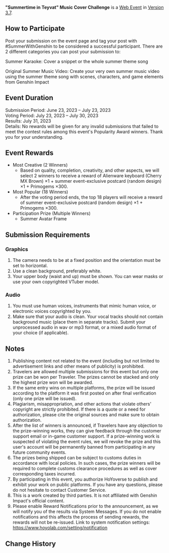 {{Event
|name              = "Summertime in Teyvat" Music Cover Challenge
|image             = Summertime in Teyvat Music Cover Challenge.png
|type              = Web
|group             = Submission
|time_known        = yes
|time_start        = 2023-06-23 12:00:00
|time_start_offset = GMT+8
|time_end          = 2023-07-23 23:59:59
|time_end_offset   = GMT+8
|link              = https://www.hoyolab.com/contribution/272
}}
{{Description|Hello Travelers~<br>With the radiant glow of sunlight and the sea breeze caressing your face, summer has arrived in Teyvat! Let's use music to create unforgettable summer memories together!<br>Interested in taking part? No problem! Choose a snippet or the whole fanmade summer theme song and create a cover with your unique voice and performance! You may also create your very own summer music video with scenes, characters, and game elements from Genshin Impact. Unleash your imagination and let the vibrant colors of summer bloom!<br>Winners will have a chance to obtain an Alienware keyboard and Primogems. In addition, winning works will also be displayed on our official HoYoLAB account!<br>https://open.spotify.com/album/0tYN296rSYlJBaB5VRQhfA
}}
'''"Summertime in Teyvat" Music Cover Challenge''' is a [[Web Event]] in [[Version 3.7]].

==How to Participate==
Post your submission on the event page and tag your post with #SummerWithGenshin to be considered a successful participant. There are 2 different categories you can post your submission to:

Summer Karaoke: Cover a snippet or the whole summer theme song

Original Summer Music Video: Create your very own summer music video using the summer theme song with scenes, characters, and game elements from Genshin Impact

==Event Duration==
Submission Period: June 23, 2023 – July 23, 2023<br>
Voting Period: July 23, 2023 – July 30, 2023<br>
Results: July 31, 2023<br>
Details: No rewards will be given for any invalid submissions that failed to meet the contest rules among this event's Popularity Award winners. Thank you for your understanding.

==Event Rewards==
* Most Creative (2 Winners)
** Based on quality, completion, creativity, and other aspects, we will select 2 winners to receive a reward of Alienware keyboard (Cherry MX Brown) ×1 + summer event-exclusive postcard (random design) ×1 + Primogems ×300.
* Most Popular (18 Winners)
** After the voting period ends, the top 18 players will receive a reward of summer event-exclusive postcard (random design) ×1 + Primogems ×300.
* Participation Prize (Multiple Winners)
** Summer Avatar Frame

==Submission Requirements==
===Graphics===
# The camera needs to be at a fixed position and the orientation must be set to horizontal.
# Use a clean background, preferably white.
# Your upper body (waist and up) must be shown. You can wear masks or use your own copyrighted VTuber model.

===Audio===
# You must use human voices, instruments that mimic human voice, or electronic voices copyrighted by you.
# Make sure that your audio is clean. Your vocal tracks should not contain background music (place them in separate tracks). Submit your unprocessed audio in wav or mp3 format, or a mixed audio format of your choice (if applicable).

==Notes==
# Publishing content not related to the event (including but not limited to advertisement links and other means of publicity) is prohibited.
# Travelers are allowed multiple submissions for this event but only one prize can be won per Traveler. The prizes cannot be stacked and only the highest prize won will be awarded.
# If the same entry wins on multiple platforms, the prize will be issued according to the platform it was first posted on after final verification (only one prize will be issued).
# Plagiarism, misappropriation, and other actions that violate others' copyright are strictly prohibited. If there is a quote or a need for authorization, please cite the original sources and make sure to obtain authorization.
# After the list of winners is announced, if Travelers have any objection to the prize-winning works, they can give feedback through the customer support email or in-game customer support. If a prize-winning work is suspected of violating the event rules, we will revoke the prize and this user's account will be permanently banned from participating in any future community events.
# The prizes being shipped can be subject to customs duties in accordance with local policies. In such cases, the prize winners will be required to complete customs clearance procedures as well as cover corresponding taxes incurred.
# By participating in this event, you authorize HoYoverse to publish and exhibit your work on public platforms. If you have any questions, please do not hesitate to contact Customer Service.
# This is a work created by third parties. It is not affiliated with Genshin Impact's official content.
# Please enable Reward Notifications prior to the announcement, as we will notify you of the results via System Messages. If you do not enable notifications and this affects the process of sending rewards, the rewards will not be re-issued. Link to system notification settings: https://www.hoyolab.com/setting/notification

==Change History==
{{Change History|3.7}}